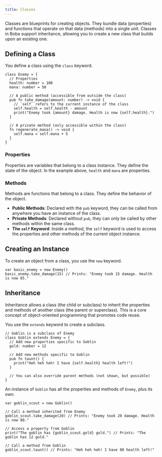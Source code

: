 ```yaml
---
title: Classes
---
```


Classes are blueprints for creating objects. They bundle data (properties) and functions that operate on that data (methods) into a single unit. Classes in Boba support inheritance, allowing you to create a new class that builds upon an existing one.

## Defining a Class

You define a class using the `class` keyword.

```boba
class Enemy = {
  // Properties
  health: number = 100
  mana: number = 50

  // A public method (accessible from outside the class)
  pub fn take_damage(amount: number) -> void {
    // `self` refers to the current instance of the class
    self.health = self.health - amount
    print("Enemy took {amount} damage. Health is now {self.health}.")
  }

  // A private method (only accessible within the class)
  fn regenerate_mana() -> void {
    self.mana = self.mana + 5
  }
}
```

### Properties
Properties are variables that belong to a class instance. They define the state of the object. In the example above, `health` and `mana` are properties.

### Methods
Methods are functions that belong to a class. They define the behavior of the object.
-   **Public Methods**: Declared with the `pub` keyword, they can be called from anywhere you have an instance of the class.
-   **Private Methods**: Declared without `pub`, they can only be called by other methods within the same class.
-   **The `self` Keyword**: Inside a method, the `self` keyword is used to access the properties and other methods of the current object instance.

## Creating an Instance

To create an object from a class, you use the `new` keyword.

```boba
var basic_enemy = new Enemy()
basic_enemy.take_damage(15) // Prints: "Enemy took 15 damage. Health is now 85."
```

## Inheritance

Inheritance allows a class (the child or subclass) to inherit the properties and methods of another class (the parent or superclass). This is a core concept of object-oriented programming that promotes code reuse.

You use the `extends` keyword to create a subclass.

```boba
// Goblin is a subclass of Enemy
class Goblin extends Enemy = {
  // Add new properties specific to Goblin
  gold: number = 12

  // Add new methods specific to Goblin
  pub fn taunt() {
    print("Heh heh heh! I have {self.health} health left!")
  }

  // You can also override parent methods (not shown, but possible)
}
```

An instance of `Goblin` has all the properties and methods of `Enemy`, plus its own.

```boba
var goblin_scout = new Goblin()

// Call a method inherited from Enemy
goblin_scout.take_damage(20) // Prints: "Enemy took 20 damage. Health is now 80."

// Access a property from Goblin
print("The goblin has {goblin_scout.gold} gold.") // Prints: "The goblin has 12 gold."

// Call a method from Goblin
goblin_scout.taunt() // Prints: "Heh heh heh! I have 80 health left!"
```
